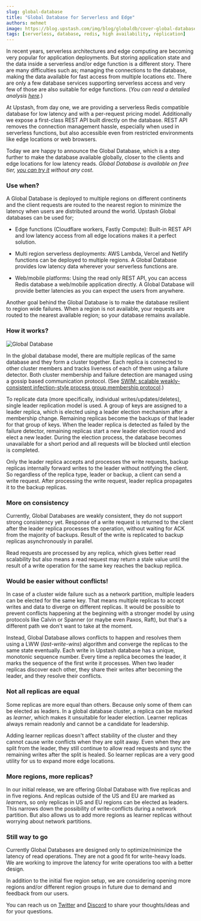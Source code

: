 ```yaml
---
slug: global-database
title: "Global Database for Serverless and Edge"
authors: mehmet
image: https://blog.upstash.com/img/blog/globaldb/cover-global-database.jpg
tags: [serverless, database, redis, high availability, replication]
---
```


In recent years, serverless architectures and edge computing are becoming very popular for application deployments. But storing application state
and the data inside a serverless and/or edge function is a different story. There are many difficulties such as;
managing the connections to the database, making the data available for fast access from multiple locations etc.
There are only a few database services supporting serverless access and very few of those are also suitable for edge functions.
(_You can read a detailed analysis [here](https://blog.upstash.com/best-database-for-serverless)._)

At Upstash, from day one, we are providing a serverless Redis compatible database for low latency and with a per-request pricing model.
Additionally we expose a first-class REST API built directly on the database. REST API removes the connection management hassle,
especially when used in serverless functions, but also accessible even from restricted environments like edge locations or web browsers.

Today we are happy to announce the Global Database, which is a step further to make the database available globally, closer to the clients
and edge locations for low latency reads. _Global Database is available on free tier, [you can try it](https://console.upstash.com/) without any cost_.

### Use when?

A Global Database is deployed to multiple regions on different continents and the client requests are routed to the nearest region
to minimize the latency when users are distributed around the world. Upstash Global databases can be used for;

- Edge functions (Cloudflare workers, Fastly Compute): Built-in REST API and low latency access from all edge locations makes it a perfect solution.

- Multi region serverless deployments: AWS Lambda, Vercel and Netlify functions can be deployed to multiple regions. A Global Database provides low latency data wherever your serverless functions are.

- Web/mobile platforms: Using the read only REST API, you can access Redis database a web/mobile application directly. A Global Database will provide better latencies as you can expect the users from anywhere.

Another goal behind the Global Database is to make the database resilient to region wide failures. When a region is not available,
your requests are routed to the nearest available region; so your database remains available.

### How it works?

![Global Database](/blog/globaldb/map.png "Global Database")

In the global database model, there are multiple replicas of the same database and they form a cluster together. Each replica is connected to other cluster members
and tracks liveness of each of them using a failure detector. Both cluster membership and failure detection are managed using a gossip based communication protocol.
(See [SWIM: scalable weakly-consistent infection-style process group membership protocol](https://ieeexplore.ieee.org/document/1028914).)

To replicate data (more specifically, individual writes/updates/deletes), single leader replication model is used. A group of keys are assigned to a leader
replica, which is elected using a leader election mechanism after a membership change. Remaining replicas become the backups of that leader for that group of keys.
When the leader replica is detected as failed by the failure detector, remaining replicas start a new leader election round and elect a new leader.
During the election process, the database becomes unavailable for a short period and all requests will be blocked until election is completed.

Only the leader replica accepts and processes the write requests, backup replicas internally forward writes to the leader without notifying the client.
So regardless of the replica type, leader or backup, a client can send a write request. After processing the write request, leader replica propagates it to the backup replicas.

### More on consistency

Currently, Global Databases are weakly consistent, they do not support strong consistency yet. Response of a write request is returned to the client
after the leader replica processes the operation, without waiting for ACK from the majority of backups. Result of the write is replicated to backup replicas
asynchronously in parallel.

Read requests are processed by any replica, which gives better read scalability but also means a read request may return a stale value
until the result of a write operation for the same key reaches the backup replica.

### Would be easier without conflicts!

In case of a cluster wide failure such as a network partition, multiple leaders can be elected for the same key. That means multiple replicas
to accept writes and data to diverge on different replicas. It would be possible to prevent conflicts happening at the beginning with a stronger model
by using protocols like Calvin or Spanner (or maybe even Paxos, Raft), but that's a different path we don't want to take at the moment.

Instead, Global Database allows conflicts to happen and resolves them using a LWW (_last-write-wins_) algorithm and converge the replicas to the same state eventually.
Each write in Upstash database has a unique, monotonic sequence number. Every time a replica becomes the leader, it marks the sequence of the first write
it processes. When two leader replicas discover each other, they share their writes after becoming the leader, and they resolve their conflicts.

### Not all replicas are equal

Some replicas are more equal than others. Because only some of them can be elected as leaders. In a global database cluster, a replica can be
marked as _learner_, which makes it unsuitable for leader election. Learner replicas always remain readonly and cannot be a candidate for leadership.

Adding learner replicas doesn't affect stability of the cluster and they cannot cause write conflicts when they are split away. Even when
they are split from the leader, they still continue to allow read requests and sync the remaining writes after the split is healed. So learner replicas
are a very good utility for us to expand more edge locations.

### More regions, more replicas?

In our initial release, we are offering Global Database with five replicas and in five regions. And replicas outside of the US and EU are marked as *learner*s,
so only replicas in US and EU regions can be elected as leaders. This narrows down the possibility of write-conflicts during a network partition.
But also allows us to add more regions as learner replicas without worrying about network partitions.

### Still way to go

Currently Global Databases are designed only to optimize/minimize the latency of read operations. They are not a good fit for write-heavy loads.
We are working to improve the latency for write operations too with a better design.

In addition to the initial five region setup, we are considering opening more regions and/or different region groups in future due to demand and feedback from our users.

You can reach us on [Twitter](https://twitter.com/upstash) and [Discord](https://discord.com/invite/w9SenAtbme) to share your thoughts/ideas and for your questions.

